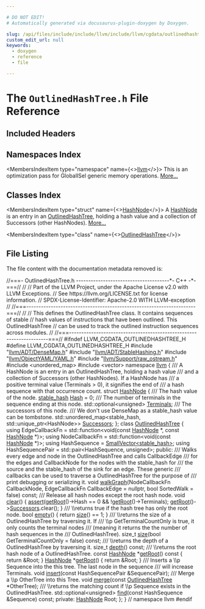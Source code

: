 ```yaml
---

# DO NOT EDIT!
# Automatically generated via docusaurus-plugin-doxygen by Doxygen.

slug: /api/files/include/include/llvm/include/llvm/cgdata/outlinedhashtree-h
custom_edit_url: null
keywords:
  - doxygen
  - reference
  - file

---
```





# The `OutlinedHashTree.h` File Reference

<DoxygenPage pluginConfig={pluginConfig}>



## Included Headers

<IncludesList>
<IncludesListItem
  filePath="llvm/ADT/DenseMap.h"
  permalink="/docs/api/files/include/include/llvm/include/llvm/adt/densemap-h"
  isLocal="true" />
<IncludesListItem
  filePath="llvm/ADT/StableHashing.h"
  permalink="/docs/api/files/include/include/llvm/include/llvm/adt/stablehashing-h"
  isLocal="true" />
<IncludesListItem
  filePath="llvm/ObjectYAML/YAML.h"
  permalink="/docs/api/files/include/include/llvm/include/llvm/objectyaml/yaml-h"
  isLocal="true" />
<IncludesListItem
  filePath="llvm/Support/raw_ostream.h"
  permalink="/docs/api/files/include/include/llvm/include/llvm/support/raw-ostream-h"
  isLocal="true" />
<IncludesListItem
  filePath="unordered_map"
  permalink=""
  isLocal="false" />
<IncludesListItem
  filePath="vector"
  permalink=""
  isLocal="false" />
</IncludesList>

## Namespaces Index

<MembersIndex>

<MembersIndexItem
  type="namespace"
  name={<><a href="/docs/api/namespaces/llvm">llvm</a></>}>
This is an optimization pass for GlobalISel generic memory operations. <a href="/docs/api/namespaces/llvm/#details">More...</a>
</MembersIndexItem>

</MembersIndex>

## Classes Index

<MembersIndex>

<MembersIndexItem
  type="struct"
  name={<><a href="/docs/api/structs/llvm/hashnode">HashNode</a></>}>
A <a href="/docs/api/structs/llvm/hashnode">HashNode</a> is an entry in an <a href="/docs/api/classes/llvm/outlinedhashtree">OutlinedHashTree</a>, holding a hash value and a collection of Successors (other HashNodes). <a href="/docs/api/structs/llvm/hashnode/#details">More...</a>
</MembersIndexItem>

<MembersIndexItem
  type="class"
  name={<><a href="/docs/api/classes/llvm/outlinedhashtree">OutlinedHashTree</a></>}>
</MembersIndexItem>

</MembersIndex>


## File Listing

The file content with the documentation metadata removed is:

<ProgramListing>

<Link id="l00001" /><CodeLine lineNumber="1"><Highlight kind="comment">//===- OutlinedHashTree.h --------------------------------------&#42;- C++ -&#42;-===//</Highlight><Highlight kind="normal"></Highlight></CodeLine>
<Link id="l00002" /><CodeLine lineNumber="2"><Highlight kind="normal"></Highlight><Highlight kind="comment">//</Highlight><Highlight kind="normal"></Highlight></CodeLine>
<Link id="l00003" /><CodeLine lineNumber="3"><Highlight kind="normal"></Highlight><Highlight kind="comment">// Part of the LLVM Project, under the Apache License v2.0 with LLVM Exceptions.</Highlight><Highlight kind="normal"></Highlight></CodeLine>
<Link id="l00004" /><CodeLine lineNumber="4"><Highlight kind="normal"></Highlight><Highlight kind="comment">// See https://llvm.org/LICENSE.txt for license information.</Highlight><Highlight kind="normal"></Highlight></CodeLine>
<Link id="l00005" /><CodeLine lineNumber="5"><Highlight kind="normal"></Highlight><Highlight kind="comment">// SPDX-License-Identifier: Apache-2.0 WITH LLVM-exception</Highlight><Highlight kind="normal"></Highlight></CodeLine>
<Link id="l00006" /><CodeLine lineNumber="6"><Highlight kind="normal"></Highlight><Highlight kind="comment">//</Highlight><Highlight kind="normal"></Highlight></CodeLine>
<Link id="l00007" /><CodeLine lineNumber="7"><Highlight kind="normal"></Highlight><Highlight kind="comment">//===---------------------------------------------------------------------===//</Highlight><Highlight kind="normal"></Highlight></CodeLine>
<Link id="l00008" /><CodeLine lineNumber="8"><Highlight kind="normal"></Highlight><Highlight kind="comment">//</Highlight><Highlight kind="normal"></Highlight></CodeLine>
<Link id="l00009" /><CodeLine lineNumber="9"><Highlight kind="normal"></Highlight><Highlight kind="comment">// This defines the OutlinedHashTree class. It contains sequences of stable</Highlight><Highlight kind="normal"></Highlight></CodeLine>
<Link id="l00010" /><CodeLine lineNumber="10"><Highlight kind="normal"></Highlight><Highlight kind="comment">// hash values of instructions that have been outlined. This OutlinedHashTree</Highlight><Highlight kind="normal"></Highlight></CodeLine>
<Link id="l00011" /><CodeLine lineNumber="11"><Highlight kind="normal"></Highlight><Highlight kind="comment">// can be used to track the outlined instruction sequences across modules.</Highlight><Highlight kind="normal"></Highlight></CodeLine>
<Link id="l00012" /><CodeLine lineNumber="12"><Highlight kind="normal"></Highlight><Highlight kind="comment">//</Highlight><Highlight kind="normal"></Highlight></CodeLine>
<Link id="l00013" /><CodeLine lineNumber="13"><Highlight kind="normal"></Highlight><Highlight kind="comment">//===---------------------------------------------------------------------===//</Highlight><Highlight kind="normal"></Highlight></CodeLine>
<Link id="l00014" /><CodeLine lineNumber="14"><Highlight kind="normal"></Highlight></CodeLine>
<Link id="l00015" /><CodeLine lineNumber="15"><Highlight kind="normal"></Highlight><Highlight kind="preprocessor">#ifndef LLVM&#95;CGDATA&#95;OUTLINEDHASHTREE&#95;H</Highlight><Highlight kind="normal"></Highlight></CodeLine>
<Link id="l00016" /><CodeLine lineNumber="16"><Highlight kind="normal"></Highlight><Highlight kind="preprocessor">#define LLVM&#95;CGDATA&#95;OUTLINEDHASHTREE&#95;H</Highlight><Highlight kind="normal"></Highlight></CodeLine>
<Link id="l00017" /><CodeLine lineNumber="17"><Highlight kind="normal"></Highlight></CodeLine>
<Link id="l00018" /><CodeLine lineNumber="18"><Highlight kind="normal"></Highlight><Highlight kind="preprocessor">#include &quot;<a href="/docs/api/files/include/include/llvm/include/llvm/adt/densemap-h">llvm/ADT/DenseMap.h</a>&quot;</Highlight><Highlight kind="normal"></Highlight></CodeLine>
<Link id="l00019" /><CodeLine lineNumber="19"><Highlight kind="normal"></Highlight><Highlight kind="preprocessor">#include &quot;<a href="/docs/api/files/include/include/llvm/include/llvm/adt/stablehashing-h">llvm/ADT/StableHashing.h</a>&quot;</Highlight><Highlight kind="normal"></Highlight></CodeLine>
<Link id="l00020" /><CodeLine lineNumber="20"><Highlight kind="normal"></Highlight><Highlight kind="preprocessor">#include &quot;<a href="/docs/api/files/include/include/llvm/include/llvm/objectyaml/yaml-h">llvm/ObjectYAML/YAML.h</a>&quot;</Highlight><Highlight kind="normal"></Highlight></CodeLine>
<Link id="l00021" /><CodeLine lineNumber="21"><Highlight kind="normal"></Highlight><Highlight kind="preprocessor">#include &quot;<a href="/docs/api/files/include/include/llvm/include/llvm/support/raw-ostream-h">llvm/Support/raw&#95;ostream.h</a>&quot;</Highlight><Highlight kind="normal"></Highlight></CodeLine>
<Link id="l00022" /><CodeLine lineNumber="22"><Highlight kind="normal"></Highlight></CodeLine>
<Link id="l00023" /><CodeLine lineNumber="23"><Highlight kind="normal"></Highlight><Highlight kind="preprocessor">#include &lt;unordered&#95;map&gt;</Highlight><Highlight kind="normal"></Highlight></CodeLine>
<Link id="l00024" /><CodeLine lineNumber="24"><Highlight kind="normal"></Highlight><Highlight kind="preprocessor">#include &lt;vector&gt;</Highlight><Highlight kind="normal"></Highlight></CodeLine>
<Link id="l00025" /><CodeLine lineNumber="25"><Highlight kind="normal"></Highlight></CodeLine>
<Link id="l00026" /><CodeLine lineNumber="26"><Highlight kind="normal"></Highlight><Highlight kind="keyword">namespace </Highlight><Highlight kind="normal"><a href="/docs/api/namespaces/llvm">llvm</a> &#123;</Highlight></CodeLine>
<Link id="l00027" /><CodeLine lineNumber="27"><Highlight kind="normal"></Highlight><Highlight kind="comment"></Highlight></CodeLine>
<Link id="l00028" /><CodeLine lineNumber="28"><Highlight kind="comment">/// A HashNode is an entry in an OutlinedHashTree, holding a hash value</Highlight></CodeLine>
<Link id="l00029" /><CodeLine lineNumber="29"><Highlight kind="comment">/// and a collection of Successors (other HashNodes). If a HashNode has</Highlight></CodeLine>
<Link id="l00030" /><CodeLine lineNumber="30"><Highlight kind="comment">/// a positive terminal value (Terminals &gt; 0), it signifies the end of</Highlight></CodeLine>
<Link id="l00031" /><CodeLine lineNumber="31"><Highlight kind="comment">/// a hash sequence with that occurrence count.</Highlight><Highlight kind="normal"></Highlight></CodeLine>
<Link id="l00032" /><CodeLine lineNumber="32" lineLink="/docs/api/structs/llvm/hashnode"><Highlight kind="normal"></Highlight><Highlight kind="keyword">struct </Highlight><Highlight kind="normal"><a href="/docs/api/structs/llvm/hashnode">HashNode</a> &#123;</Highlight><Highlight kind="comment"></Highlight></CodeLine>
<Link id="l00033" /><CodeLine lineNumber="33"><Highlight kind="comment">  /// The hash value of the node.</Highlight><Highlight kind="normal"></Highlight></CodeLine>
<Link id="l00034" /><CodeLine lineNumber="34" lineLink="/docs/api/structs/llvm/hashnode/#adf900abae6895805cd64c155430807fe"><Highlight kind="normal">  <a href="/docs/api/namespaces/llvm/#a3f07bd5ee30b6a57ddc214f64d5fd941">stable&#95;hash</a> <a href="/docs/api/structs/llvm/hashnode/#adf900abae6895805cd64c155430807fe">Hash</a> = 0;</Highlight><Highlight kind="comment"></Highlight></CodeLine>
<Link id="l00035" /><CodeLine lineNumber="35"><Highlight kind="comment">  /// The number of terminals in the sequence ending at this node.</Highlight><Highlight kind="normal"></Highlight></CodeLine>
<Link id="l00036" /><CodeLine lineNumber="36" lineLink="/docs/api/structs/llvm/hashnode/#a66632316e3bbfd1f40384f637f68e625"><Highlight kind="normal">  std::optional&lt;unsigned&gt; <a href="/docs/api/structs/llvm/hashnode/#a66632316e3bbfd1f40384f637f68e625">Terminals</a>;</Highlight><Highlight kind="comment"></Highlight></CodeLine>
<Link id="l00037" /><CodeLine lineNumber="37"><Highlight kind="comment">  /// The successors of this node.</Highlight></CodeLine>
<Link id="l00038" /><CodeLine lineNumber="38"><Highlight kind="comment">  /// We don&#39;t use DenseMap as a stable&#95;hash value can be tombstone.</Highlight><Highlight kind="normal"></Highlight></CodeLine>
<Link id="l00039" /><CodeLine lineNumber="39" lineLink="/docs/api/structs/llvm/hashnode/#a1a31b051ee904b573a699443959ce8b6"><Highlight kind="normal">  std::unordered&#95;map&lt;stable&#95;hash, std::unique&#95;ptr&lt;HashNode&gt;&gt; <a href="/docs/api/structs/llvm/hashnode/#a1a31b051ee904b573a699443959ce8b6">Successors</a>;</Highlight></CodeLine>
<Link id="l00040" /><CodeLine lineNumber="40"><Highlight kind="normal">&#125;;</Highlight></CodeLine>
<Link id="l00041" /><CodeLine lineNumber="41"><Highlight kind="normal"></Highlight></CodeLine>
<Link id="l00042" /><CodeLine lineNumber="42" lineLink="/docs/api/classes/llvm/outlinedhashtree"><Highlight kind="normal"></Highlight><Highlight kind="keyword">class </Highlight><Highlight kind="normal"><a href="/docs/api/classes/llvm/outlinedhashtree">OutlinedHashTree</a> &#123;</Highlight></CodeLine>
<Link id="l00043" /><CodeLine lineNumber="43"><Highlight kind="normal"></Highlight></CodeLine>
<Link id="l00044" /><CodeLine lineNumber="44"><Highlight kind="normal">  </Highlight><Highlight kind="keyword">using </Highlight><Highlight kind="normal">EdgeCallbackFn =</Highlight></CodeLine>
<Link id="l00045" /><CodeLine lineNumber="45"><Highlight kind="normal">      std::function&lt;void(</Highlight><Highlight kind="keyword">const</Highlight><Highlight kind="normal"> <a href="/docs/api/structs/llvm/hashnode">HashNode</a> &#42;, </Highlight><Highlight kind="keyword">const</Highlight><Highlight kind="normal"> <a href="/docs/api/structs/llvm/hashnode">HashNode</a> &#42;)&gt;;</Highlight></CodeLine>
<Link id="l00046" /><CodeLine lineNumber="46"><Highlight kind="normal">  </Highlight><Highlight kind="keyword">using </Highlight><Highlight kind="normal">NodeCallbackFn = std::function&lt;void(</Highlight><Highlight kind="keyword">const</Highlight><Highlight kind="normal"> <a href="/docs/api/structs/llvm/hashnode">HashNode</a> &#42;)&gt;;</Highlight></CodeLine>
<Link id="l00047" /><CodeLine lineNumber="47"><Highlight kind="normal"></Highlight></CodeLine>
<Link id="l00048" /><CodeLine lineNumber="48"><Highlight kind="normal">  </Highlight><Highlight kind="keyword">using </Highlight><Highlight kind="normal">HashSequence = <a href="/docs/api/classes/llvm/smallvector">SmallVector&lt;stable&#95;hash&gt;</a>;</Highlight></CodeLine>
<Link id="l00049" /><CodeLine lineNumber="49"><Highlight kind="normal">  </Highlight><Highlight kind="keyword">using </Highlight><Highlight kind="normal">HashSequencePair = std::pair&lt;HashSequence, unsigned&gt;;</Highlight></CodeLine>
<Link id="l00050" /><CodeLine lineNumber="50"><Highlight kind="normal"></Highlight></CodeLine>
<Link id="l00051" /><CodeLine lineNumber="51"><Highlight kind="normal"></Highlight><Highlight kind="keyword">public</Highlight><Highlight kind="normal">:</Highlight><Highlight kind="comment"></Highlight></CodeLine>
<Link id="l00052" /><CodeLine lineNumber="52"><Highlight kind="comment">  /// Walks every edge and node in the OutlinedHashTree and calls CallbackEdge</Highlight></CodeLine>
<Link id="l00053" /><CodeLine lineNumber="53"><Highlight kind="comment">  /// for the edges and CallbackNode for the nodes with the stable&#95;hash for</Highlight></CodeLine>
<Link id="l00054" /><CodeLine lineNumber="54"><Highlight kind="comment">  /// the source and the stable&#95;hash of the sink for an edge. These generic</Highlight></CodeLine>
<Link id="l00055" /><CodeLine lineNumber="55"><Highlight kind="comment">  /// callbacks can be used to traverse a OutlinedHashTree for the purpose of</Highlight></CodeLine>
<Link id="l00056" /><CodeLine lineNumber="56"><Highlight kind="comment">  /// print debugging or serializing it.</Highlight><Highlight kind="normal"></Highlight></CodeLine>
<Link id="l00057" /><CodeLine lineNumber="57"><Highlight kind="normal">  </Highlight><Highlight kind="keywordtype">void</Highlight><Highlight kind="normal"> <a href="/docs/api/classes/llvm/outlinedhashtree/#a692390cd6799e674710e434f3658418a">walkGraph</a>(NodeCallbackFn CallbackNode,</Highlight></CodeLine>
<Link id="l00058" /><CodeLine lineNumber="58"><Highlight kind="normal">                 EdgeCallbackFn CallbackEdge = </Highlight><Highlight kind="keyword">nullptr</Highlight><Highlight kind="normal">,</Highlight></CodeLine>
<Link id="l00059" /><CodeLine lineNumber="59"><Highlight kind="normal">                 </Highlight><Highlight kind="keywordtype">bool</Highlight><Highlight kind="normal"> SortedWalk = </Highlight><Highlight kind="keyword">false</Highlight><Highlight kind="normal">) </Highlight><Highlight kind="keyword">const</Highlight><Highlight kind="normal">;</Highlight></CodeLine>
<Link id="l00060" /><CodeLine lineNumber="60"><Highlight kind="normal"></Highlight><Highlight kind="comment"></Highlight></CodeLine>
<Link id="l00061" /><CodeLine lineNumber="61"><Highlight kind="comment">  /// Release all hash nodes except the root hash node.</Highlight><Highlight kind="normal"></Highlight></CodeLine>
<Link id="l00062" /><CodeLine lineNumber="62" lineLink="/docs/api/classes/llvm/outlinedhashtree/#a1d79a1e68b8960755f9f0bf4aceb1ae1"><Highlight kind="normal">  </Highlight><Highlight kind="keywordtype">void</Highlight><Highlight kind="normal"> <a href="/docs/api/classes/llvm/outlinedhashtree/#a1d79a1e68b8960755f9f0bf4aceb1ae1">clear</a>() &#123;</Highlight></CodeLine>
<Link id="l00063" /><CodeLine lineNumber="63"><Highlight kind="normal">    <a href="/docs/api/files/lib/lib/target/lib/target/amdgpu/silowercontrolflow-cpp/#a4868c5d81c5ccc98c47aeab6244346a0">assert</a>(<a href="/docs/api/classes/llvm/outlinedhashtree/#a7ddda0cb27c6bde706044fdd46490ff7">getRoot</a>()-&gt;Hash == 0 &amp;&amp; !<a href="/docs/api/classes/llvm/outlinedhashtree/#a7ddda0cb27c6bde706044fdd46490ff7">getRoot</a>()-&gt;Terminals);</Highlight></CodeLine>
<Link id="l00064" /><CodeLine lineNumber="64"><Highlight kind="normal">    <a href="/docs/api/classes/llvm/outlinedhashtree/#a7ddda0cb27c6bde706044fdd46490ff7">getRoot</a>()-&gt;<a href="/docs/api/structs/llvm/hashnode/#a1a31b051ee904b573a699443959ce8b6">Successors</a>.clear();</Highlight></CodeLine>
<Link id="l00065" /><CodeLine lineNumber="65"><Highlight kind="normal">  &#125;</Highlight></CodeLine>
<Link id="l00066" /><CodeLine lineNumber="66"><Highlight kind="normal"></Highlight><Highlight kind="comment"></Highlight></CodeLine>
<Link id="l00067" /><CodeLine lineNumber="67"><Highlight kind="comment">  /// \\returns true if the hash tree has only the root node.</Highlight><Highlight kind="normal"></Highlight></CodeLine>
<Link id="l00068" /><CodeLine lineNumber="68" lineLink="/docs/api/classes/llvm/outlinedhashtree/#af6d8dcfd526383fe146bf9c0cd1c2999"><Highlight kind="normal">  </Highlight><Highlight kind="keywordtype">bool</Highlight><Highlight kind="normal"> <a href="/docs/api/classes/llvm/outlinedhashtree/#af6d8dcfd526383fe146bf9c0cd1c2999">empty</a>() &#123; </Highlight><Highlight kind="keywordflow">return</Highlight><Highlight kind="normal"> <a href="/docs/api/files/lib/lib/target/lib/target/nvptx/nvvmreflect-cpp/#ac934769d93af95250952646a3829df4c">size</a>() == 1; &#125;</Highlight></CodeLine>
<Link id="l00069" /><CodeLine lineNumber="69"><Highlight kind="normal"></Highlight><Highlight kind="comment"></Highlight></CodeLine>
<Link id="l00070" /><CodeLine lineNumber="70"><Highlight kind="comment">  /// \\returns the size of a OutlinedHashTree by traversing it. If</Highlight></CodeLine>
<Link id="l00071" /><CodeLine lineNumber="71"><Highlight kind="comment">  /// \\p GetTerminalCountOnly is true, it only counts the terminal nodes</Highlight></CodeLine>
<Link id="l00072" /><CodeLine lineNumber="72"><Highlight kind="comment">  /// (meaning it returns the the number of hash sequences in the</Highlight></CodeLine>
<Link id="l00073" /><CodeLine lineNumber="73"><Highlight kind="comment">  /// OutlinedHashTree).</Highlight><Highlight kind="normal"></Highlight></CodeLine>
<Link id="l00074" /><CodeLine lineNumber="74"><Highlight kind="normal">  </Highlight><Highlight kind="keywordtype">size&#95;t</Highlight><Highlight kind="normal"> <a href="/docs/api/files/lib/lib/target/lib/target/nvptx/nvvmreflect-cpp/#ac934769d93af95250952646a3829df4c">size</a>(</Highlight><Highlight kind="keywordtype">bool</Highlight><Highlight kind="normal"> GetTerminalCountOnly = </Highlight><Highlight kind="keyword">false</Highlight><Highlight kind="normal">) </Highlight><Highlight kind="keyword">const</Highlight><Highlight kind="normal">;</Highlight></CodeLine>
<Link id="l00075" /><CodeLine lineNumber="75"><Highlight kind="normal"></Highlight><Highlight kind="comment"></Highlight></CodeLine>
<Link id="l00076" /><CodeLine lineNumber="76"><Highlight kind="comment">  /// \\returns the depth of a OutlinedHashTree by traversing it.</Highlight><Highlight kind="normal"></Highlight></CodeLine>
<Link id="l00077" /><CodeLine lineNumber="77"><Highlight kind="normal">  </Highlight><Highlight kind="keywordtype">size&#95;t</Highlight><Highlight kind="normal"> <a href="/docs/api/classes/llvm/outlinedhashtree/#a4f9dd40bc3145351ebf12cfb4191a0eb">depth</a>() </Highlight><Highlight kind="keyword">const</Highlight><Highlight kind="normal">;</Highlight></CodeLine>
<Link id="l00078" /><CodeLine lineNumber="78"><Highlight kind="normal"></Highlight><Highlight kind="comment"></Highlight></CodeLine>
<Link id="l00079" /><CodeLine lineNumber="79"><Highlight kind="comment">  /// \\returns the root hash node of a OutlinedHashTree.</Highlight><Highlight kind="normal"></Highlight></CodeLine>
<Link id="l00080" /><CodeLine lineNumber="80" lineLink="/docs/api/classes/llvm/outlinedhashtree/#a7ddda0cb27c6bde706044fdd46490ff7"><Highlight kind="normal">  </Highlight><Highlight kind="keyword">const</Highlight><Highlight kind="normal"> <a href="/docs/api/structs/llvm/hashnode">HashNode</a> &#42;<a href="/docs/api/classes/llvm/outlinedhashtree/#a7ddda0cb27c6bde706044fdd46490ff7">getRoot</a>()</Highlight><Highlight kind="keyword"> const </Highlight><Highlight kind="normal">&#123; </Highlight><Highlight kind="keywordflow">return</Highlight><Highlight kind="normal"> &amp;Root; &#125;</Highlight></CodeLine>
<Link id="l00081" /><CodeLine lineNumber="81" lineLink="/docs/api/classes/llvm/outlinedhashtree/#a75cf4d2ca934ed16ad8042b32e6159f6"><Highlight kind="normal">  <a href="/docs/api/structs/llvm/hashnode">HashNode</a> &#42;<a href="/docs/api/classes/llvm/outlinedhashtree/#a75cf4d2ca934ed16ad8042b32e6159f6">getRoot</a>() &#123; </Highlight><Highlight kind="keywordflow">return</Highlight><Highlight kind="normal"> &amp;Root; &#125;</Highlight></CodeLine>
<Link id="l00082" /><CodeLine lineNumber="82"><Highlight kind="normal"></Highlight><Highlight kind="comment"></Highlight></CodeLine>
<Link id="l00083" /><CodeLine lineNumber="83"><Highlight kind="comment">  /// Inserts a \\p Sequence into the this tree. The last node in the sequence</Highlight></CodeLine>
<Link id="l00084" /><CodeLine lineNumber="84"><Highlight kind="comment">  /// will increase Terminals.</Highlight><Highlight kind="normal"></Highlight></CodeLine>
<Link id="l00085" /><CodeLine lineNumber="85"><Highlight kind="normal">  </Highlight><Highlight kind="keywordtype">void</Highlight><Highlight kind="normal"> <a href="/docs/api/classes/llvm/outlinedhashtree/#abc2686042d37b5df938df13eef50cd6e">insert</a>(</Highlight><Highlight kind="keyword">const</Highlight><Highlight kind="normal"> HashSequencePair &amp;SequencePair);</Highlight></CodeLine>
<Link id="l00086" /><CodeLine lineNumber="86"><Highlight kind="normal"></Highlight><Highlight kind="comment"></Highlight></CodeLine>
<Link id="l00087" /><CodeLine lineNumber="87"><Highlight kind="comment">  /// Merge a \\p OtherTree into this Tree.</Highlight><Highlight kind="normal"></Highlight></CodeLine>
<Link id="l00088" /><CodeLine lineNumber="88"><Highlight kind="normal">  </Highlight><Highlight kind="keywordtype">void</Highlight><Highlight kind="normal"> <a href="/docs/api/classes/llvm/outlinedhashtree/#a9d8f153a3d47acbb643fde3d1f215bcc">merge</a>(</Highlight><Highlight kind="keyword">const</Highlight><Highlight kind="normal"> <a href="/docs/api/classes/llvm/outlinedhashtree">OutlinedHashTree</a> &#42;OtherTree);</Highlight></CodeLine>
<Link id="l00089" /><CodeLine lineNumber="89"><Highlight kind="normal"></Highlight><Highlight kind="comment"></Highlight></CodeLine>
<Link id="l00090" /><CodeLine lineNumber="90"><Highlight kind="comment">  /// \\returns the matching count if \\p Sequence exists in the OutlinedHashTree.</Highlight><Highlight kind="normal"></Highlight></CodeLine>
<Link id="l00091" /><CodeLine lineNumber="91"><Highlight kind="normal">  std::optional&lt;unsigned&gt; <a href="/docs/api/classes/llvm/outlinedhashtree/#a6c408d99704ccf35333069847a091eeb">find</a>(</Highlight><Highlight kind="keyword">const</Highlight><Highlight kind="normal"> HashSequence &amp;Sequence) </Highlight><Highlight kind="keyword">const</Highlight><Highlight kind="normal">;</Highlight></CodeLine>
<Link id="l00092" /><CodeLine lineNumber="92"><Highlight kind="normal"></Highlight></CodeLine>
<Link id="l00093" /><CodeLine lineNumber="93"><Highlight kind="normal"></Highlight><Highlight kind="keyword">private</Highlight><Highlight kind="normal">:</Highlight></CodeLine>
<Link id="l00094" /><CodeLine lineNumber="94"><Highlight kind="normal">  <a href="/docs/api/structs/llvm/hashnode">HashNode</a> Root;</Highlight></CodeLine>
<Link id="l00095" /><CodeLine lineNumber="95"><Highlight kind="normal">&#125;;</Highlight></CodeLine>
<Link id="l00096" /><CodeLine lineNumber="96"><Highlight kind="normal"></Highlight></CodeLine>
<Link id="l00097" /><CodeLine lineNumber="97"><Highlight kind="normal">&#125; </Highlight><Highlight kind="comment">// namespace llvm</Highlight><Highlight kind="normal"></Highlight></CodeLine>
<Link id="l00098" /><CodeLine lineNumber="98"><Highlight kind="normal"></Highlight></CodeLine>
<Link id="l00099" /><CodeLine lineNumber="99"><Highlight kind="normal"></Highlight><Highlight kind="preprocessor">#endif</Highlight></CodeLine>

</ProgramListing>

</DoxygenPage>
